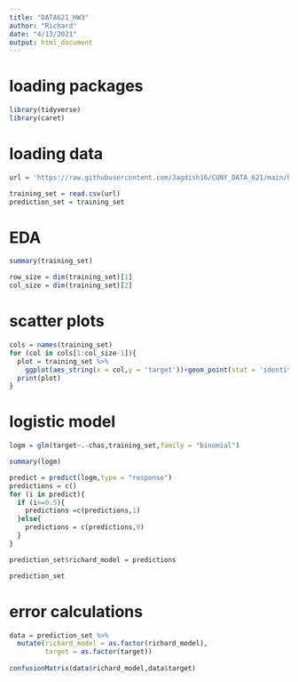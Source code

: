 ---
title: "DATA621_HW3"
author: "Richard"
date: "4/13/2021"
output: html_document
---

# loading packages

```{r}
library(tidyverse)
library(caret)
```

# loading data

```{r}
url = 'https://raw.githubusercontent.com/Jagdish16/CUNY_DATA_621/main/homework%203/crime-training-data_modified.csv'

training_set = read.csv(url)
prediction_set = training_set
```

# EDA

```{r}
summary(training_set)
```

```{r}
row_size = dim(training_set)[1]
col_size = dim(training_set)[2]
```

# scatter plots

```{r}
cols = names(training_set)
for (col in cols[1:col_size-1]){
  plot = training_set %>%
    ggplot(aes_string(x = col,y = 'target'))+geom_point(stat = 'identity')+labs(title = paste(col,'Vs.','target'))
  print(plot)
}
```

# logistic model

```{r}
logm = glm(target~.-chas,training_set,family = "binomial")

summary(logm)
```

```{r}
predict = predict(logm,type = "response")
predictions = c()
for (i in predict){
  if (i>=0.5){
    predictions =c(predictions,1)
  }else{
    predictions = c(predictions,0)
  }
}

prediction_set$richard_model = predictions

prediction_set

```

# error calculations

```{r}
data = prediction_set %>%
  mutate(richard_model = as.factor(richard_model),
         target = as.factor(target))
  
confusionMatrix(data$richard_model,data$target)
```



